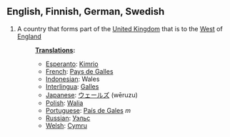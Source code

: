 ==English, Finnish, German, Swedish==
#A country that forms part of the [[United Kingdom]] that is to the [[West]] of [[England]]
#:'''[[Translation]]s:'''
#:*[[Esperanto]]: [[Kimrio]]
#:*[[French]]:  [[Pays de Galles]]
#:*[[Indonesian]]:  Wales
#:*[[Interlingua]]: [[Galles]]
#:*[[Japanese]]:  [[ウェールズ]] (wēruzu)
#:*[[Polish]]: [[Walia]]
#:*[[Portuguese]]: [[País de Gales]] ''m''
#:*[[Russian]]: [[Уэльс]]
#:*[[Welsh]]: [[Cymru]]